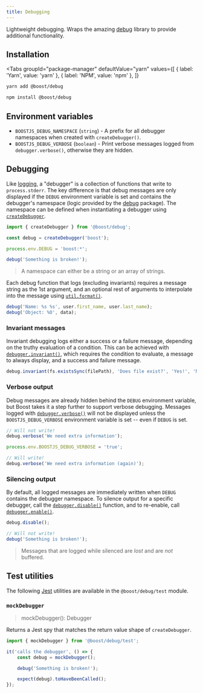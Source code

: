 ```yaml
---
title: Debugging
---
```



<EnvBadges backend tooling api="/api/debug" />

Lightweight debugging. Wraps the amazing [debug](https://www.npmjs.com/package/debug) library to
provide additional functionality.

## Installation

<Tabs
  groupId="package-manager"
  defaultValue="yarn"
  values={[
    { label: 'Yarn', value: 'yarn' },
    { label: 'NPM', value: 'npm' },
  ]}
>
  <TabItem value="yarn">

```bash
yarn add @boost/debug
```

  </TabItem>
  <TabItem value="npm">

```bash
npm install @boost/debug
```

  </TabItem>
</Tabs>

## Environment variables

- `BOOSTJS_DEBUG_NAMESPACE` (`string`) - A prefix for all debugger namespaces when created with
  `createDebugger()`.
- `BOOSTJS_DEBUG_VERBOSE` (`boolean`) - Print verbose messages logged from `debugger.verbose()`,
  otherwise they are hidden.

## Debugging

Like [logging](./log.mdx), a "debugger" is a collection of functions that write to `process.stderr`.
The key difference is that debug messages are only displayed if the `DEBUG` environment variable is
set and contains the debugger's namespace (logic provided by the
[debug](https://www.npmjs.com/package/debug) package). The namespace can be defined when
instantiating a debugger using [`createDebugger`](/api/debug/function/createDebugger).

```ts
import { createDebugger } from '@boost/debug';

const debug = createDebugger('boost');

process.env.DEBUG = 'boost:*';

debug('Something is broken!');
```

> A namespace can either be a string or an array of strings.

Each debug function that logs (excluding invariants) requires a message string as the 1st argument,
and an optional rest of arguments to interpolate into the message using
[`util.format()`](https://nodejs.org/api/util.html#util_util_format_format_args).

```ts
debug('Name: %s %s', user.first_name, user.last_name);
debug('Object: %O', data);
```

### Invariant messages

Invariant debugging logs either a success or a failure message, depending on the truthy evaluation
of a condition. This can be achieved with
[`debugger.invariant()`](/api/debug/interface/Debugger#invariant), which requires the condition to
evaluate, a message to always display, and a success and failure message.

```ts
debug.invariant(fs.existsSync(filePath), 'Does file exist?', 'Yes!', 'No');
```

### Verbose output

Debug messages are already hidden behind the `DEBUG` environment variable, but Boost takes it a step
further to support verbose debugging. Messages logged with
[`debugger.verbose()`](/api/debug/interface/Debugger#verbose) will not be displayed unless the
`BOOSTJS_DEBUG_VERBOSE` environment variable is set -- even if `DEBUG` is set.

```ts
// Will not write!
debug.verbose('We need extra information');

process.env.BOOSTJS_DEBUG_VERBOSE = 'true';

// Will write!
debug.verbose('We need extra information (again)');
```

### Silencing output

By default, all logged messages are immediately written when `DEBUG` contains the debugger
namespace. To silence output for a specific debugger, call the
[`debugger.disable()`](/api/debug/interface/Debugger#disable) function, and to re-enable, call
[`debugger.enable()`](/api/debug/interface/Debugger#enable).

```ts
debug.disable();

// Will not write!
debug('Something is broken!');
```

> Messages that are logged while silenced are _lost_ and are _not_ buffered.

## Test utilities

The following [Jest](https://github.com/facebook/jest) utilities are available in the
`@boost/debug/test` module.

### `mockDebugger`

> mockDebugger(): Debugger

Returns a Jest spy that matches the return value shape of `createDebugger`.

```ts
import { mockDebugger } from '@boost/debug/test';

it('calls the debugger', () => {
	const debug = mockDebugger();

	debug('Something is broken!');

	expect(debug).toHaveBeenCalled();
});
```
